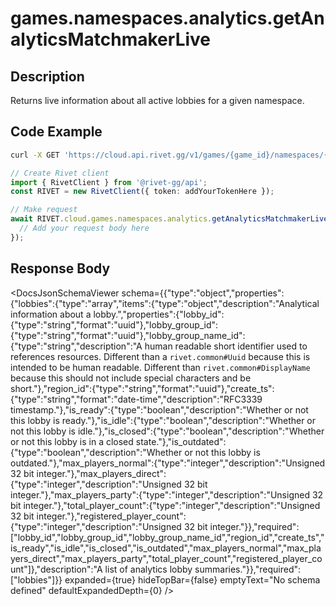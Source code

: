 

# games.namespaces.analytics.getAnalyticsMatchmakerLive

## Description

Returns live information about all active lobbies for a given namespace.


## Code Example

<CodeGroup title='Request' tag='GET' label='https://cloud.api.rivet.gg/v1/games/{game_id}/namespaces/{namespace_id}/analytics/matchmaker/live'>

```bash {{ title: 'cURL' }}
curl -X GET 'https://cloud.api.rivet.gg/v1/games/{game_id}/namespaces/{namespace_id}/analytics/matchmaker/live'
```

```ts
// Create Rivet client
import { RivetClient } from '@rivet-gg/api';
const RIVET = new RivetClient({ token: addYourTokenHere });

// Make request
await RIVET.cloud.games.namespaces.analytics.getAnalyticsMatchmakerLive({
  // Add your request body here
});
```

</CodeGroup>


## Response Body

<DocsJsonSchemaViewer
  schema={{"type":"object","properties":{"lobbies":{"type":"array","items":{"type":"object","description":"Analytical information about a lobby.","properties":{"lobby_id":{"type":"string","format":"uuid"},"lobby_group_id":{"type":"string","format":"uuid"},"lobby_group_name_id":{"type":"string","description":"A human readable short identifier used to references resources. Different than a `rivet.common#Uuid` because this is intended to be human readable. Different than `rivet.common#DisplayName` because this should not include special characters and be short."},"region_id":{"type":"string","format":"uuid"},"create_ts":{"type":"string","format":"date-time","description":"RFC3339 timestamp."},"is_ready":{"type":"boolean","description":"Whether or not this lobby is ready."},"is_idle":{"type":"boolean","description":"Whether or not this lobby is idle."},"is_closed":{"type":"boolean","description":"Whether or not this lobby is in a closed state."},"is_outdated":{"type":"boolean","description":"Whether or not this lobby is outdated."},"max_players_normal":{"type":"integer","description":"Unsigned 32 bit integer."},"max_players_direct":{"type":"integer","description":"Unsigned 32 bit integer."},"max_players_party":{"type":"integer","description":"Unsigned 32 bit integer."},"total_player_count":{"type":"integer","description":"Unsigned 32 bit integer."},"registered_player_count":{"type":"integer","description":"Unsigned 32 bit integer."}},"required":["lobby_id","lobby_group_id","lobby_group_name_id","region_id","create_ts","is_ready","is_idle","is_closed","is_outdated","max_players_normal","max_players_direct","max_players_party","total_player_count","registered_player_count"]},"description":"A list of analytics lobby summaries."}},"required":["lobbies"]}}
  expanded={true}
  hideTopBar={false}
  emptyText="No schema defined"
  defaultExpandedDepth={0}
/>

